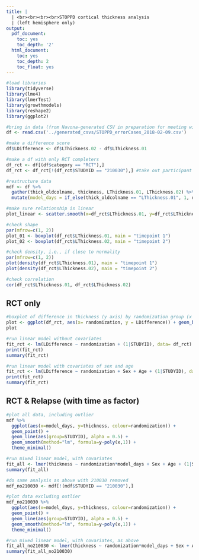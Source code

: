 ```yaml
---
title: |
  | <br><br><br><br>STOPPD cortical thickness analysis
  | (left hemisphere only)
output:
  pdf_document:
    toc: yes
    toc_depth: '2'
  html_document:
    toc: yes
    toc_depth: 2
    toc_float: yes
---
```


```r

#load libraries
library(tidyverse)
library(lme4)
library(lmerTest)
library(growthmodels)
library(reshape2)
library(ggplot2)

#bring in data (from Navona-generated CSV in preparation for meeting with Jason Lerch)
df <- read.csv('../generated_csvs/STOPPD_errorCases_2018-02-09.csv')

#make a difference score 
df$LDifference <- df$LThickness.02 - df$LThickness.01

#make a df with only RCT completers
df_rct <- df[(df$category == "RCT"),]
df_rct <- df_rct[!(df_rct$STUDYID == "210030"),] #take out participant 210030

#restructure data
mdf <- df %>%
  gather(thick_oldcolname, thickness, LThickness.01, LThickness.02) %>%
  mutate(model_days = if_else(thick_oldcolname == "LThickness.01", 1, dateDiff))

```

```r

#make sure relationship is linear
plot_linear <- scatter.smooth(x=df_rct$LThickness.01, y=df_rct$LThickness.02) 

#check shape
par(mfrow=c(1, 2))
plot_01 <- boxplot(df_rct$LThickness.01, main = "timepoint 1") 
plot_02 <- boxplot(df_rct$LThickness.02, main = "timepoint 2") 

#check density, i.e., if close to normality
par(mfrow=c(1, 2))
plot(density(df_rct$LThickness.01), main = "timepoint 1") 
plot(density(df_rct$LThickness.02), main = "timepoint 2") 

#check correlation
cor(df_rct$LThickness.01, df_rct$LThickness.02) 

```

## RCT only

```r

#boxplot of difference in thickness (y axis) by randomization group (x axis)
plot <- ggplot(df_rct, aes(x= randomization, y = LDifference)) + geom_boxplot() + geom_jitter() 
plot

#run linear model without covariates
fit_rct <- lm(LDifference ~ randomization + (1|STUDYID), data= df_rct)
print(fit_rct)
summary(fit_rct)

#run linear model with covariates of sex and age
fit_rct <- lm(LDifference ~ randomization + Sex + Age + (1|STUDYID), data= df_rct)
print(fit_rct)
summary(fit_rct)

```

## RCT & Relapse (with time as factor)

```r

#plot all data, including outlier
mdf %>%
  ggplot(aes(x=model_days, y=thickness, colour=randomization)) + 
  geom_point() + 
  geom_line(aes(group=STUDYID), alpha = 0.5) + 
  geom_smooth(method="lm", formula=y~poly(x,1)) +
  theme_minimal() 

#run mixed linear model, with covariates
fit_all <- lmer(thickness ~ randomization*model_days + Sex + Age + (1|STUDYID), data= mdf)
summary(fit_all)

```

```r

#do same analysis as above with 210030 removed
mdf_no210030 <- mdf[!(mdf$STUDYID == "210030"),]

#plot data excluding outlier
mdf_no210030 %>%
  ggplot(aes(x=model_days, y=thickness, colour=randomization)) + 
  geom_point() + 
  geom_line(aes(group=STUDYID), alpha = 0.5) + 
  geom_smooth(method="lm", formula=y~poly(x,1)) +
  theme_minimal() 

#run mixed linear model, with covariates, as above
fit_all_no210030 <- lmer(thickness ~ randomization*model_days + Sex + Age + (1|STUDYID), data= mdf_no210030)
summary(fit_all_no210030)

```

